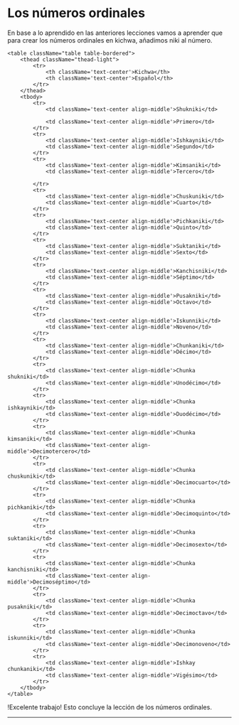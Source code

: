 
# Los números ordinales
 
En base a lo aprendido en las anteriores lecciones vamos a aprender que para crear los números ordinales en kichwa, añadimos niki al número.


    <table className="table table-bordered">
        <thead className="thead-light">
            <tr>                                
                <th className='text-center'>Kichwa</th>
                <th className='text-center'>Español</th>                
            </tr>
        </thead>
        <tbody>
            <tr>
                <td className='text-center align-middle'>Shukniki</td>
                                  
                <td className='text-center align-middle'>Primero</td>                              
            </tr>
            <tr>
                <td className='text-center align-middle'>Ishkayniki</td>
                <td className='text-center align-middle'>Segundo</td>                            
            </tr>
            <tr>
                <td className='text-center align-middle'>Kimsaniki</td>
                <td className='text-center align-middle'>Tercero</td>               
               
            </tr>
            <tr>
                <td className='text-center align-middle'>Chuskuniki</td>
                <td className='text-center align-middle'>Cuarto</td>                             
            </tr>
            <tr>
                <td className='text-center align-middle'>Pichkaniki</td>
                <td className='text-center align-middle'>Quinto</td>                               
            </tr>
            <tr>
                <td className='text-center align-middle'>Suktaniki</td>
                <td className='text-center align-middle'>Sexto</td>                              
            </tr>
            <tr>
                <td className='text-center align-middle'>Kanchisniki</td>
                <td className='text-center align-middle'>Séptimo</td>                              
            </tr>
            <tr>
                <td className='text-center align-middle'>Pusakniki</td>
                <td className='text-center align-middle'>Octavo</td>                               
            </tr>
            <tr>
                <td className='text-center align-middle'>Iskunniki</td>
                <td className='text-center align-middle'>Noveno</td>                               
            </tr>
            <tr>
                <td className='text-center align-middle'>Chunkaniki</td>
                <td className='text-center align-middle'>Décimo</td>                              
            </tr>
            <tr>
                <td className='text-center align-middle'>Chunka shukniki</td>
                <td className='text-center align-middle'>Unodécimo</td>                              
            </tr>
            <tr>
                <td className='text-center align-middle'>Chunka ishkayniki</td>
                <td className='text-center align-middle'>Duodécimo</td>                              
            </tr>
            <tr>
                <td className='text-center align-middle'>Chunka kimsaniki</td>
                <td className='text-center align-middle'>Decimotercero</td>                              
            </tr>
            <tr>
                <td className='text-center align-middle'>Chunka chuskuniki</td>
                <td className='text-center align-middle'>Decimocuarto</td>                             
            </tr>
            <tr>
                <td className='text-center align-middle'>Chunka pichkaniki</td>
                <td className='text-center align-middle'>Decimoquinto</td>                             
            </tr>
            <tr>
                <td className='text-center align-middle'>Chunka suktaniki</td>
                <td className='text-center align-middle'>Decimosexto</td>                              
            </tr>
            <tr>
                <td className='text-center align-middle'>Chunka kanchisniki</td>
                <td className='text-center align-middle'>Decimoséptimo</td>                             
            </tr>
            <tr>
                <td className='text-center align-middle'>Chunka pusakniki</td>
                <td className='text-center align-middle'>Decimoctavo</td>                              
            </tr>
            <tr>
                <td className='text-center align-middle'>Chunka iskunniki</td>
                <td className='text-center align-middle'>Decimonoveno</td>                             
            </tr>
            <tr>
                <td className='text-center align-middle'>Ishkay chunkaniki</td>
                <td className='text-center align-middle'>Vigésimo</td>                           
            </tr>                           
        </tbody>
    </table>


!Excelente trabajo! Esto concluye la lección de los números ordinales.

<hr />
<MiniTestForm lecture="ordinal_numbers" />
